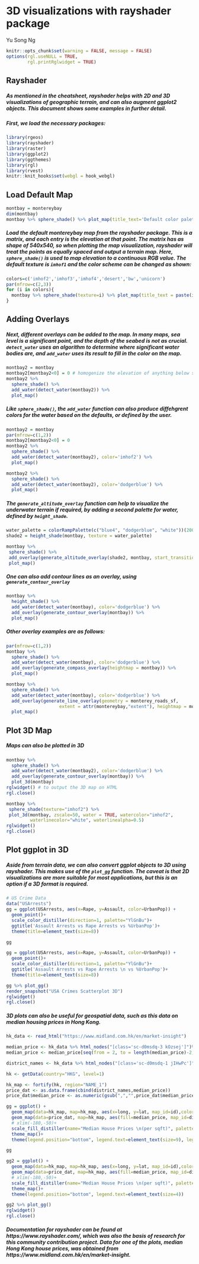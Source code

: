 # 3D visualizations with rayshader package

Yu Song Ng

```r
knitr::opts_chunk$set(warning = FALSE, message = FALSE)
options(rgl.useNULL = TRUE,
        rgl.printRglwidget = TRUE)
```

## Rayshader

##### As mentioned in the cheatsheet, rayshader helps with 2D and 3D visualizations of geographic terrain, and can also augment ggplot2 objects. This document shows some examples in further detail.

##### First, we load the necessary packages:

```r
library(rgeos)
library(rayshader)
library(raster)
library(ggplot2)
library(ggthemes)
library(rgl)
library(rvest)
knitr::knit_hooks$set(webgl = hook_webgl)
```

## Load Default Map 

```r
montbay = montereybay
dim(montbay)
montbay %>% sphere_shade() %>% plot_map(title_text='Default color palette imhof1', title_bar_color='white', title_size=25)
```

##### Load the default montereybay map from the rayshader package. This is a matrix, and each entry is the elevation at that point. The  matrix has as shape of 540x540, so when plotting the map visualization, rayshader will treat the points as equally spaced and output a terrain map. Here, `sphere_shade()` is used to map elevation to a continuous RGB value. The default texture is `imhof1` and the color scheme can be changed as shown:
```r

colors=c('imhof2','imhof3','imhof4','desert','bw','unicorn')
par(mfrow=c(2,3))
for (i in colors){
  montbay %>% sphere_shade(texture=i) %>% plot_map(title_text = paste(i,'color palette'), title_bar_color='white', title_bar_alpha=0.7)
}

```

## Adding Overlays 

##### Next, different overlays can be added to the map. In many maps, sea level is a significant point, and the depth of the seabed is not as crucial. `detect_water` uses an algorithm to determine where significant water bodies are, and `add_water` uses its result to fill in the color on the map.
```r
montbay2 = montbay
montbay2[montbay2<0] = 0 # homogenize the elevation of anything below sea level
montbay2 %>%
  sphere_shade() %>%
  add_water(detect_water(montbay2)) %>%
  plot_map()
```

##### Like `sphere_shade()`, the `add_water` function can also produce diffehgrent colors for the water based on the defaults, or defined by the user.

```r
montbay2 = montbay
par(mfrow=c(1,2))
montbay2[montbay2<0] = 0
montbay2 %>%
  sphere_shade() %>%
  add_water(detect_water(montbay2), color='imhof2') %>%
  plot_map()

montbay2 %>%
  sphere_shade() %>%
  add_water(detect_water(montbay2), color='dodgerblue') %>%
  plot_map()
```

##### The `generate_altitude_overlay` function can help to visualize the underwater terrain if required, by adding a second palette for water, defined by `height_shade`.

```r
water_palette = colorRampPalette(c("blue4", "dodgerblue", "white"))(200)
shade2 = height_shade(montbay, texture = water_palette)

montbay %>%
 sphere_shade() %>%
 add_overlay(generate_altitude_overlay(shade2, montbay, start_transition=0))  %>%
 plot_map()
```

##### One can also add contour lines as an overlay, using `generate_contour_overlay`

```r

montbay %>%
  height_shade() %>%
  add_water(detect_water(montbay), color='dodgerblue') %>%
  add_overlay(generate_contour_overlay(montbay)) %>%
  plot_map()
```

##### Other overlay examples are as follows:

```r
par(mfrow=c(1,2))
montbay %>%
  sphere_shade() %>%
  add_water(detect_water(montbay), color='dodgerblue') %>%
  add_overlay(generate_compass_overlay(heightmap = montbay)) %>%
  plot_map()

montbay %>%
  sphere_shade() %>%
  add_water(detect_water(montbay), color='dodgerblue') %>%
  add_overlay(generate_line_overlay(geometry = monterey_roads_sf, 
                    extent = attr(montereybay,"extent"), heightmap = montbay)) %>%
  plot_map()
```

## Plot 3D Map

##### Maps can also be plotted in 3D
```r

montbay %>%
  sphere_shade() %>%
  add_water(detect_water(montbay2), color='dodgerblue') %>%
  add_overlay(generate_contour_overlay(montbay)) %>%
  plot_3d(montbay)
rglwidget() # to output the 3D map on HTML
rgl.close()

montbay %>%
 sphere_shade(texture="imhof2") %>%
 plot_3d(montbay, zscale=50, water = TRUE, watercolor="imhof2", 
         waterlinecolor="white", waterlinealpha=0.5)
rglwidget()
rgl.close()
```

## Plot ggplot in 3D

##### Aside from terrain data, we can also convert ggplot objects to 3D using rayshader. This makes use of the `plot_gg` function. The caveat is that 2D visualizations are more suitable for most applications, but this is an option if a 3D format is required. 

```r
# US Crime Data 
data("USArrests")
gg = ggplot(USArrests, aes(x=Rape, y=Assault, color=UrbanPop)) +
  geom_point()+
  scale_color_distiller(direction=1, palette="YlGnBu")+
  ggtitle('Assault Arrests vs Rape Arrests vs %UrbanPop')+
  theme(title=element_text(size=8))

gg
```

```r
gg = ggplot(USArrests, aes(x=Rape, y=Assault, color=UrbanPop)) +
  geom_point()+
  scale_color_distiller(direction=1, palette="YlGnBu")+
  ggtitle('Assault Arrests vs Rape Arrests \n vs %UrbanPop')+
  theme(title=element_text(size=8))

gg %>% plot_gg()
render_snapshot("USA Crimes Scatterplot 3D")
rglwidget()
rgl.close()
```

##### 3D plots can also be useful for geospatial data, such as this data on median housing prices in Hong Kong. 

```r
hk_data <- read_html("https://www.midland.com.hk/en/market-insight")

median_price <- hk_data %>% html_nodes("[class='sc-d0msdq-3 kOzsej']")%>%html_text()
median_price <- median_price[seq(from = 2, to = length(median_price)-2, by = 4)]

district_names <- hk_data %>% html_nodes("[class='sc-d0msdq-1 jIHwPc']")%>%html_text()

hk <- getData(country="HKG", level=1)

hk_map <- fortify(hk, region="NAME_1")
price_dat <- as.data.frame(cbind(district_names,median_price))
price_dat$median_price <- as.numeric(gsub(",","",price_dat$median_price))

gg = ggplot() + 
  geom_map(data=hk_map, map=hk_map, aes(x=long, y=lat, map_id=id),color="#b2b2b200", fill="#ffffff00", size=0.15)+
  geom_map(data=price_dat, map=hk_map, aes(fill=median_price, map_id=district_names),color="#b2b2b2", size=0.15) +
  # xlim(-180,-50)+
  scale_fill_distiller(name="Median House Prices \n(per sqft)", palette='PuBu', direction=1)+
  theme_map()+
  theme(legend.position="bottom", legend.text=element_text(size=9), legend.key.width= unit(2, 'cm')) 

gg
```

```r
gg2 = ggplot() + 
  geom_map(data=hk_map, map=hk_map, aes(x=long, y=lat, map_id=id),color="#b2b2b200", fill="#ffffff00", size=0.15)+
  geom_map(data=price_dat, map=hk_map, aes(fill=median_price, map_id=district_names),color="#b2b2b2", size=0.15) +
  # xlim(-180,-50)+
  scale_fill_distiller(name="Median House Prices \n(per sqft)", palette='PuBu', direction=1)+
  theme_map()+
  theme(legend.position="bottom", legend.text=element_text(size=4)) 

gg2 %>% plot_gg()
rglwidget()
rgl.close()
```

##### Documentation for rayshader can be found at https://www.rayshader.com/, which was also the basis of research for this community contribution project. Data for one of the plots, median Hong Kong house prices, was obtained from https://www.midland.com.hk/en/market-insight. 
